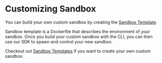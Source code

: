 # Customizing Sandbox
You can build your own custom sandbox by creating the [Sandbox Template](/sandbox/templates/overview).

Sandbox template is a Dockerfile that describes the environment of your sandbox.
Once you build your custom sandbox with the CLI, you can then use our SDK to spawn and control your new sandbox.

Checkout out [Sandbox Templates](/sandbox/templates/overview) if you want to create your own custom sandbox.